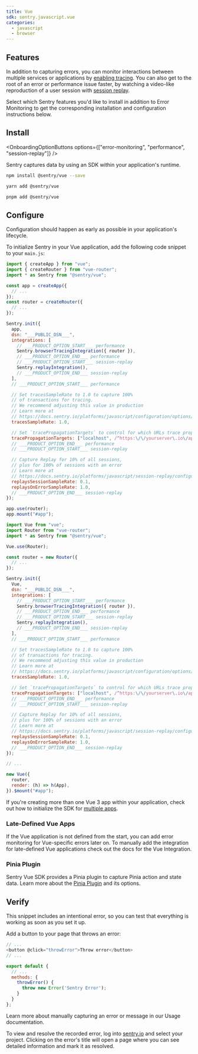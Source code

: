 ```yaml
---
title: Vue
sdk: sentry.javascript.vue
categories:
  - javascript
  - browser
---
```


<PlatformContent includePath="getting-started-prerequisites" />

## Features

In addition to capturing errors, you can monitor interactions between multiple services or applications by [enabling tracing](/concepts/key-terms/tracing/). You can also get to the root of an error or performance issue faster, by watching a video-like reproduction of a user session with [session replay](/product/explore/session-replay/web/getting-started/).

Select which Sentry features you'd like to install in addition to Error Monitoring to get the corresponding installation and configuration instructions below.

## Install

<OnboardingOptionButtons options={["error-monitoring", "performance", "session-replay"]} />

Sentry captures data by using an SDK within your application's runtime.

```bash {tabTitle:npm}
npm install @sentry/vue --save
```

```bash {tabTitle:yarn}
yarn add @sentry/vue
```

```bash {tabTitle:pnpm}
pnpm add @sentry/vue
```

## Configure

Configuration should happen as early as possible in your application's lifecycle.

To initialize Sentry in your Vue application, add the following code snippet to your `main.js`:

```javascript {tabTitle:Vue 3} {filename:main.js} {3, 12-36}
import { createApp } from "vue";
import { createRouter } from "vue-router";
import * as Sentry from "@sentry/vue";

const app = createApp({
  // ...
});
const router = createRouter({
  // ...
});

Sentry.init({
  app,
  dsn: "___PUBLIC_DSN___",
  integrations: [
    // ___PRODUCT_OPTION_START___ performance
    Sentry.browserTracingIntegration({ router }),
    // ___PRODUCT_OPTION_END___ performance
    // ___PRODUCT_OPTION_START___ session-replay
    Sentry.replayIntegration(),
    // ___PRODUCT_OPTION_END___ session-replay
  ],
  // ___PRODUCT_OPTION_START___ performance

  // Set tracesSampleRate to 1.0 to capture 100%
  // of transactions for tracing.
  // We recommend adjusting this value in production
  // Learn more at
  // https://docs.sentry.io/platforms/javascript/configuration/options/#traces-sample-rate
  tracesSampleRate: 1.0,

  // Set `tracePropagationTargets` to control for which URLs trace propagation should be enabled
  tracePropagationTargets: ["localhost", /^https:\/\/yourserver\.io\/api/],
  // ___PRODUCT_OPTION_END___ performance
  // ___PRODUCT_OPTION_START___ session-replay

  // Capture Replay for 10% of all sessions,
  // plus for 100% of sessions with an error
  // Learn more at
  // https://docs.sentry.io/platforms/javascript/session-replay/configuration/#general-integration-configuration
  replaysSessionSampleRate: 0.1,
  replaysOnErrorSampleRate: 1.0,
  // ___PRODUCT_OPTION_END___ session-replay
});

app.use(router);
app.mount("#app");
```

```javascript {tabTitle:Vue 2} {filename:main.js} {3, 11-35}
import Vue from "vue";
import Router from "vue-router";
import * as Sentry from "@sentry/vue";

Vue.use(Router);

const router = new Router({
  // ...
});

Sentry.init({
  Vue,
  dsn: "___PUBLIC_DSN___",
  integrations: [
    // ___PRODUCT_OPTION_START___ performance
    Sentry.browserTracingIntegration({ router }),
    // ___PRODUCT_OPTION_END___ performance
    // ___PRODUCT_OPTION_START___ session-replay
    Sentry.replayIntegration(),
    // ___PRODUCT_OPTION_END___ session-replay
  ],
  // ___PRODUCT_OPTION_START___ performance

  // Set tracesSampleRate to 1.0 to capture 100%
  // of transactions for tracing.
  // We recommend adjusting this value in production
  // Learn more at
  // https://docs.sentry.io/platforms/javascript/configuration/options/#traces-sample-rate
  tracesSampleRate: 1.0,

  // Set `tracePropagationTargets` to control for which URLs trace propagation should be enabled
  tracePropagationTargets: ["localhost", /^https:\/\/yourserver\.io\/api/],
  // ___PRODUCT_OPTION_END___ performance
  // ___PRODUCT_OPTION_START___ session-replay

  // Capture Replay for 10% of all sessions,
  // plus for 100% of sessions with an error
  // Learn more at
  // https://docs.sentry.io/platforms/javascript/session-replay/configuration/#general-integration-configuration
  replaysSessionSampleRate: 0.1,
  replaysOnErrorSampleRate: 1.0,
  // ___PRODUCT_OPTION_END___ session-replay
});

// ...

new Vue({
  router,
  render: (h) => h(App),
}).$mount("#app");
```

If you're creating more than one Vue 3 app within your application, check out how to initialize the SDK for [multiple apps](./features/multiple-apps).

### Late-Defined Vue Apps

If the Vue application is not defined from the start, you can add error monitoring for Vue-specific errors later on.
To manually add the integration for late-defined Vue applications check out the docs for the <PlatformLink to="/configuration/integrations/vue/">Vue Integration</PlatformLink>.

### Pinia Plugin

Sentry Vue SDK provides a Pinia plugin to capture Pinia action and state data. Learn more about the [Pinia Plugin](./features/pinia) and its options.

<PlatformContent includePath="getting-started-sourcemaps" />

## Verify

This snippet includes an intentional error, so you can test that everything is working as soon as you set it up.

Add a button to your page that throws an error:

```javascript {filename:App.vue}
// ...
<button @click="throwError">Throw error</button>
// ...

export default {
  // ...
  methods: {
    throwError() {
      throw new Error('Sentry Error');
    }
  }
};
```

<Alert>

Learn more about manually capturing an error or message in our <PlatformLink to="/usage/">Usage documentation</PlatformLink>.

</Alert>

To view and resolve the recorded error, log into [sentry.io](https://sentry.io) and select your project. Clicking on the error's title will open a page where you can see detailed information and mark it as resolved.
